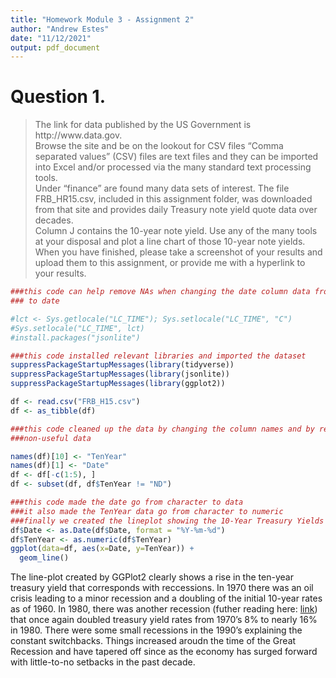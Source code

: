 ```yaml
---
title: "Homework Module 3 - Assignment 2"
author: "Andrew Estes"
date: "11/12/2021"
output: pdf_document
---
```

# Question 1.
> The link for data published by the US Government is http://www.data.gov.  
Browse the site and be on the lookout for CSV files
“Comma separated values” (CSV) files are text files and they can be 
imported into Excel and/or processed via the many standard text processing tools.  
Under “finance” are found many data sets of interest.   The file FRB_HR15.csv, 
included in this assignment folder, was downloaded from that site and provides
daily Treasury note yield quote data over decades.  
Column J contains the 10-year note yield.  Use any of the many tools at your 
disposal and plot a line chart of those 10-year note yields.
When you have finished, please take a screenshot of your results and upload them to this assignment, or provide me with a hyperlink to your results. 

```r
###this code can help remove NAs when changing the date column data from character
### to date

#lct <- Sys.getlocale("LC_TIME"); Sys.setlocale("LC_TIME", "C")
#Sys.setlocale("LC_TIME", lct)
#install.packages("jsonlite")

###this code installed relevant libraries and imported the dataset
suppressPackageStartupMessages(library(tidyverse))
suppressPackageStartupMessages(library(jsonlite))
suppressPackageStartupMessages(library(ggplot2))

df <- read.csv("FRB_H15.csv")
df <- as_tibble(df)
```


```r
###this code cleaned up the data by changing the column names and by removing
###non-useful data

names(df)[10] <- "TenYear"
names(df)[1] <- "Date"
df <- df[-c(1:5), ]
df <- subset(df, df$TenYear != "ND")
```


```r
###this code made the date go from character to data 
###it also made the TenYear data go from character to numeric
###finally we created the lineplot showing the 10-Year Treasury Yields over time
df$Date <- as.Date(df$Date, format = "%Y-%m-%d")
df$TenYear <- as.numeric(df$TenYear)
ggplot(data=df, aes(x=Date, y=TenYear)) +
  geom_line()
```

The line-plot created by GGPlot2 clearly shows a rise in the ten-year treasury yield that corresponds with reccessions. In 1970 there was an oil crisis leading to a minor recession and a doubling of the initial 10-year rates as of 1960. 
In 1980, there was another recession (futher reading here: [link](https://bancroft.berkeley.edu/ROHO/projects/debt/1980srecession.html)) that once again doubled treasury yield rates from 1970's 8% to nearly 16% in 1980. 
There were some small recessions in the 1990's explaining the constant switchbacks. Things increased aroudn the time of the Great Recession and have tapered off since as the economy has surged forward with little-to-no setbacks in the past decade. 
